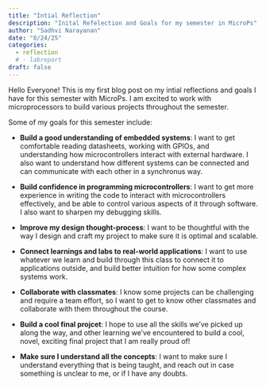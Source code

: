 ```yaml
---
title: "Intial Reflection"
description: "Inital Refelection and Goals for my semester in MicroPs"
author: "Sadhvi Narayanan"
date: "8/24/25"
categories:
  - reflection
  # - labreport
draft: false
---
```


Hello Everyone! This is my first blog post on my intial reflections and goals I have for this semester with MicroPs. 
I am excited to work with microprocessors to build various projects throughout the semester.

Some of my goals for this semester include:

- **Build a good understanding of embedded systems**: I want to get  comfortable reading datasheets, working with GPIOs, and understanding how microcontrollers interact with external hardware. I also want to understand how different systems can be connected and can communicate with each other in a synchronus way.  

- **Build confidence in programming microcontrollers**: I want to get more experience in writing the code to interact with microcontrollers effectively, and be able to control various aspects of it through software. I also want to sharpen my debugging skills.  

- **Improve my design thought-process**: I want to be thoughtful with the way I design and craft my project to make sure it is optimal and scalable.

- **Connect learnings and labs to real-world applications**: I want to use whatever we learn and build through this class to connect it to applications outside, and build better intuition for how some complex systems work. 

- **Collaborate with classmates**: I know some projects can be challenging and require a team effort, so I want to get to know other classmates and collaborate with them throughout the course.  

- **Build a cool final projcet**: I hope to use all the skills we've picked up along the way, and other learning we've encountered to build a cool, novel, exciting final project that I am really proud of!  

- **Make sure I understand all the concepts**: I want to make sure I understand everything that is being taught, and reach out in case something is unclear to me, or if I have any doubts.

